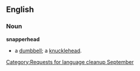 [[Category:Requests for language cleanup September]]
{{rfv}}
==English==
===Noun===
'''snapperhead'''
* {{slang}} a [[dumbbell]]; a [[knucklehead]].